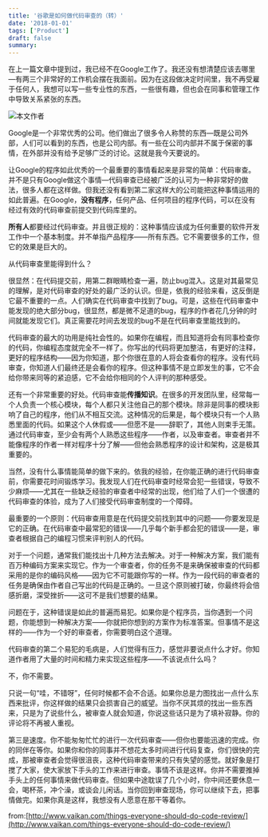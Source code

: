 ```yaml
---
title: '谷歌是如何做代码审查的（转）'
date: '2018-01-01'
tags: ['Product']
draft: false
summary: 
---
```


在上一篇文章中提到过，我已经不在Google工作了。我还没有想清楚应该去哪里—有两三个非常好的工作机会摆在我面前。因为在这段做决定时间里，我不再受雇于任何人，我想可以写一些专业性的东西，一些很有趣，但也会在同事和管理工作中导致关系紧张的东西。

![本文作者](http://www.vaikan.com/wordpress/wp-content/uploads/2011/11/Mark-CC-and-SS-224x300.jpg)

Google是一个非常优秀的公司。他们做出了很多令人称赞的东西—既是公司外部，人们可以看到的东西，也是公司内部。有一些在公司内部并不属于保密的事情，在外部并没有给予足够广泛的讨论。这就是我今天要说的。

让Google的程序如此优秀的一个最重要的事情看起来是非常的简单：代码审查。并不是只有Google做这个事情—代码审查已经被广泛的认可为一种非常好的做法，很多人都在这样做。但我还没有看到第二家这样大的公司能把这种事情运用的如此普遍。在Google，**没有程序**，任何产品、任何项目的程序代码，可以在没有经过有效的代码审查前提交到代码库里的。

**所有人**都要经过代码审查。并且很正规的：这种事情应该成为任何重要的软件开发工作中一个基本制度。并不单指产品程序——所有东西。它不需要很多的工作，但它的效果是巨大的。

从代码审查里能得到什么？

很显然：在代码提交前，用第二群眼睛检查一遍，防止bug混入。这是对其最常见的理解，是对代码审查的好处的最广泛的认识。但是，依我的经验来看，这反倒是它最不重要的一点。人们确实在代码审查中找到了bug。可是，这些在代码审查中能发现的绝大部分bug，很显然，都是微不足道的bug，程序的作者花几分钟的时间就能发现它们。真正需要花时间去发现的bug不是在代码审查里能找到的。

代码审查的最大的功用是纯社会性的。如果你在编程，而且知道将会有同事检查你的代码，你编程态度就完全不一样了。你写出的代码将更加整洁，有更好的注释，更好的程序结构——因为你知道，那个你很在意的人将会查看你的程序。没有代码审查，你知道人们最终还是会看你的程序。但这种事情不是立即发生的事，它不会给你带来同等的紧迫感，它不会给你相同的个人评判的那种感受。

还有一个非常重要的好处。代码审查能**传播知识**。在很多的开发团队里，经常每一个人负责一个核心模块，每个人都只关注他自己的那个模块。除非是同事的模块影响了自己的程序，他们从不相互交流。这种情况的后果是，每个模块只有一个人熟悉里面的代码。如果这个人休假或——但愿不是——辞职了，其他人则束手无策。通过代码审查，至少会有两个人熟悉这些程序——作者，以及审查者。审查者并不能像程序的作者一样对程序十分了解——但他会熟悉程序的设计和架构，这是极其重要的。

当然，没有什么事情能简单的做下来的。依我的经验，在你能正确的进行代码审查前，你需要花时间锻炼学习。我发现人们在代码审查时经常会犯一些错误，导致不少麻烦——尤其在一些缺乏经验的审查者中经常的出现，他们给了人们一个很遭的代码审查的体验，成为了人们接受代码审查制度的一个障碍。

最重要的一个原则：代码审查用意是在代码提交前找到其中的问题——你要发现是它的正确。在代码审查中最常犯的错误——几乎每个新手都会犯的错误——是，审查者根据自己的编程习惯来评判别人的代码。

对于一个问题，通常我们能找出十几种方法去解决。对于一种解决方案，我们能有百万种编码方案来实现它。作为一个审查者，你的任务不是来确保被审查的代码都采用的是你的编码风格——因为它不可能跟你写的一样。作为一段代码的审查者的任务是确保由作者自己写出的代码是正确的。一旦这个原则被打破，你最终将会倍感折磨，深受挫折——这可不是我们想要的结果。

问题在于，这种错误是如此的普遍而易犯。如果你是个程序员，当你遇到一个问题，你能想到一种解决方案——你就把你想到的方案作为标准答案。但事情不是这样的——作为一个好的审查者，你需要明白这个道理。

代码审查的第二个易犯的毛病是，人们觉得有压力，感觉非要说点什么才好。你知道作者用了大量的时间和精力来实现这些程序——不该说点什么吗？

不，你不需要。

只说一句“哇，不错呀”，任何时候都不会不合适。如果你总是力图找出一点什么东西来批评，你这样做的结果只会损害自己的威望。当你不厌其烦的找出一些东西来，只是为了说些什么，被审查人就会知道，你说这些话只是为了填补寂静。你的评论将不再被人重视。

第三是速度。你不能匆匆忙忙的进行一次代码审查——但你也要能迅速的完成。你的同伴在等你。如果你和你的同事并不想花太多时间进行代码复查，你们很快的完成，那被审查者会觉得很沮丧，这种代码审查带来的只有失望的感觉。就好象是打搅了大家，使大家放下手头的工作来进行审查。事情不该是这样。你并不需要推掉手头上的任何事情来做代码审查。但如果中途耽误了几个小时，你中间还要休息一会，喝杯茶，冲个澡，或谈会儿闲话。当你回到审查现场，你可以继续下去，把事情做完。如果你真是这样，我想没有人愿意在那干等着你。

from:[http://www.vaikan.com/things-everyone-should-do-code-review/](http://www.vaikan.com/things-everyone-should-do-code-review/)